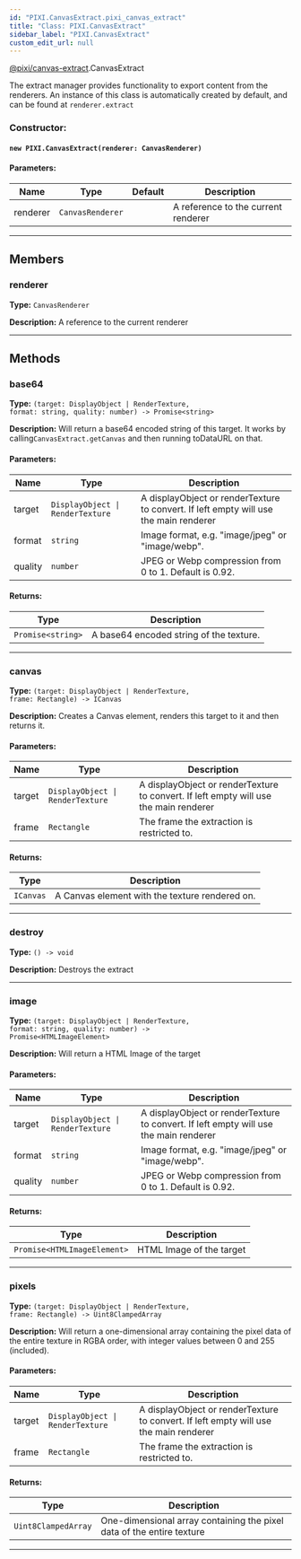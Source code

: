 ```yaml
---
id: "PIXI.CanvasExtract.pixi_canvas_extract"
title: "Class: PIXI.CanvasExtract"
sidebar_label: "PIXI.CanvasExtract"
custom_edit_url: null
---
```



<div class="package-name">

[@pixi/canvas-extract](../modules/pixi_canvas_extract).CanvasExtract

</div>

The extract manager provides functionality to export content from the renderers.
An instance of this class is automatically created by default, and can be found at `renderer.extract`



        

<article>

### Constructor:
<h4><code>new PIXI.CanvasExtract(renderer&#58; CanvasRenderer) </code></h4>

#### Parameters:
| Name     | Type                        | Default       | Description                         |
| -------- | --------------------------- | ------------- | ----------------------------------- |
| renderer | <code>CanvasRenderer</code> | <code></code> | A reference to the current renderer |

</article>

---------------------------------------




## Members
<article>

### renderer 
**Type:** <code>CanvasRenderer</code>

**Description:** A reference to the current renderer

</article>


---------------------------------------


## Methods
<article>

### base64 
**Type:** <code>(target&#58; DisplayObject &#124; RenderTexture, format&#58; string, quality&#58; number) -&#62; Promise&#60;string&#62;</code>

**Description:** Will return a base64 encoded string of this target. It works by calling`CanvasExtract.getCanvas` and then running toDataURL on that.

#### Parameters:
| Name    | Type                                            | Description                                                                           |
| ------- | ----------------------------------------------- | ------------------------------------------------------------------------------------- |
| target  | <code>DisplayObject &#124; RenderTexture</code> | A displayObject or renderTexture to convert. If left empty will use the main renderer |
| format  | <code>string</code>                             | Image format, e.g. "image/jpeg" or "image/webp".                                      |
| quality | <code>number</code>                             | JPEG or Webp compression from 0 to 1\. Default is 0.92.                               |
#### Returns:
| Type                                 | Description                             |
| ------------------------------------ | --------------------------------------- |
| <code>Promise&#60;string&#62;</code> | A base64 encoded string of the texture. |
</article>


---------------------------------------

<article>

### canvas 
**Type:** <code>(target&#58; DisplayObject &#124; RenderTexture, frame&#58; Rectangle) -&#62; ICanvas</code>

**Description:** Creates a Canvas element, renders this target to it and then returns it.

#### Parameters:
| Name   | Type                                            | Description                                                                           |
| ------ | ----------------------------------------------- | ------------------------------------------------------------------------------------- |
| target | <code>DisplayObject &#124; RenderTexture</code> | A displayObject or renderTexture to convert. If left empty will use the main renderer |
| frame  | <code>Rectangle</code>                          | The frame the extraction is restricted to.                                            |
#### Returns:
| Type                 | Description                                    |
| -------------------- | ---------------------------------------------- |
| <code>ICanvas</code> | A Canvas element with the texture rendered on. |
</article>


---------------------------------------

<article>

### destroy 
**Type:** <code>() -&#62; void</code>

**Description:** Destroys the extract

</article>


---------------------------------------

<article>

### image 
**Type:** <code>(target&#58; DisplayObject &#124; RenderTexture, format&#58; string, quality&#58; number) -&#62; Promise&#60;HTMLImageElement&#62;</code>

**Description:** Will return a HTML Image of the target

#### Parameters:
| Name    | Type                                            | Description                                                                           |
| ------- | ----------------------------------------------- | ------------------------------------------------------------------------------------- |
| target  | <code>DisplayObject &#124; RenderTexture</code> | A displayObject or renderTexture to convert. If left empty will use the main renderer |
| format  | <code>string</code>                             | Image format, e.g. "image/jpeg" or "image/webp".                                      |
| quality | <code>number</code>                             | JPEG or Webp compression from 0 to 1\. Default is 0.92.                               |
#### Returns:
| Type                                           | Description              |
| ---------------------------------------------- | ------------------------ |
| <code>Promise&#60;HTMLImageElement&#62;</code> | HTML Image of the target |
</article>


---------------------------------------

<article>

### pixels 
**Type:** <code>(target&#58; DisplayObject &#124; RenderTexture, frame&#58; Rectangle) -&#62; Uint8ClampedArray</code>

**Description:** Will return a one-dimensional array containing the pixel data of the entire texture in RGBA order, with integer values between 0 and 255 (included).

#### Parameters:
| Name   | Type                                            | Description                                                                           |
| ------ | ----------------------------------------------- | ------------------------------------------------------------------------------------- |
| target | <code>DisplayObject &#124; RenderTexture</code> | A displayObject or renderTexture to convert. If left empty will use the main renderer |
| frame  | <code>Rectangle</code>                          | The frame the extraction is restricted to.                                            |
#### Returns:
| Type                           | Description                                                           |
| ------------------------------ | --------------------------------------------------------------------- |
| <code>Uint8ClampedArray</code> | One-dimensional array containing the pixel data of the entire texture |
</article>


---------------------------------------


    